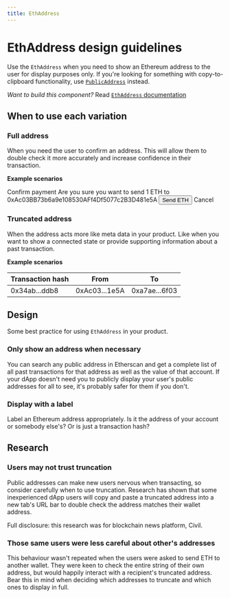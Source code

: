 ```yaml
---
title: EthAddress
---
```



# EthAddress design guidelines

Use the `EthAddress` when you need to show an Ethereum address to the user for display purposes only. If you're looking for something with copy-to-clipboard functionality, use [`PublicAddress`](/Develop/PublicAddress) instead.


*Want to build this component?* Read [`EthAddress` documentation](/Develop/EthAddress)

## When to use each variation

### Full address

When you need the user to confirm an address. This will allow them to double check it more accurately and increase confidence in their transaction.

**Example scenarios**

<Card>
<Heading.h3>Confirm payment</Heading.h3>
<Text>Are you sure you want to send 1 ETH to</Text>
<Flex>
<Box mr={4}>
<Blockie
  opts={{
    seed: '0xAc03BB73b6a9e108530AFf4Df5077c2B3D481e5A',
  }}
/>
</Box>
<Box justifyContent="center" alignItems="center">
<Text ml={4}>0xAc03BB73b6a9e108530AFf4Df5077c2B3D481e5A </Text>
</Box>
</Flex>
<Button mt={4} mr={3}>Send ETH</Button>
<Button.Text>Cancel</Button.Text>
</Card>

### Truncated address

When the address acts more like meta data in your product. Like when you want to show a connected state or provide supporting information about a past transaction.

**Example scenarios**

<Table>
  <thead>
    <tr>
      <th>Transaction hash</th>
      <th>From</th>
      <th>To</th>
    </tr>
  </thead>
  <tbody>
    <tr>
      <td>0x34ab...ddb8</td>
      <td>0xAc03...1e5A</td>
      <td>0xa7ae...6f03</td>
    </tr>
  </tbody>
</Table>

## Design

Some best practice for using `EthAddress` in your product.

### Only show an address when necessary

You can search any public address in Etherscan and get a complete list of all past transactions for that address as well as the value of that account. If your dApp doesn't need you to publicly display your user's public addresses for all to see, it's probably safer for them if you don't.

### Display with a label

Label an Ethereum address appropriately. Is it the address of your account or somebody else's? Or is just a transaction hash?

## Research

### Users may not trust truncation

Public addresses can make new users nervous when transacting, so consider carefully when to use truncation. Research has shown that some inexperienced dApp users will copy and paste a truncated address into a new tab's URL bar to double check the address matches their wallet address.

Full disclosure: this research was for blockchain news platform, Civil.

### Those same users were less careful about other's addresses

This behaviour wasn't repeated when the users were asked to send ETH to another wallet. They were keen to check the entire string of their own address, but would happily interact with a recipient's truncated address. Bear this in mind when deciding which addresses to truncate and which ones to display in full.
